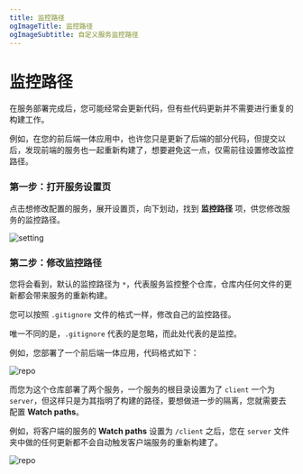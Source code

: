 ```yaml
---
title: 监控路径
ogImageTitle: 监控路径
ogImageSubtitle: 自定义服务监控路径
---
```


# 监控路径

在服务部署完成后，您可能经常会更新代码，但有些代码更新并不需要进行重复的构建工作。

例如，在您的前后端一体应用中，也许您只是更新了后端的部分代码，但提交以后，发现前端的服务也一起重新构建了，想要避免这一点，仅需前往设置修改监控路径。

### 第一步：打开服务设置页

点击想修改配置的服务，展开设置页，向下划动，找到 **监控路径** 项，供您修改服务的监控路径。

![setting](/deploy/watch-path/setting.zh-CN.png)

### 第二步：修改监控路径

您将会看到，默认的监控路径为 `*`，代表服务监控整个仓库，仓库内任何文件的更新都会带来服务的重新构建。

您可以按照 `.gitignore` 文件的格式一样，修改自己的监控路径。

唯一不同的是，`.gitignore` 代表的是忽略，而此处代表的是监控。

例如，您部署了一个前后端一体应用，代码格式如下：

![repo](/deploy/watch-path/repo.png)

而您为这个仓库部署了两个服务，一个服务的根目录设置为了 `client` 一个为 `server`，但这样只是为其指明了构建的路径，要想做进一步的隔离，您就需要去配置 **Watch paths**。

例如，将客户端的服务的 **Watch paths** 设置为 `/client` 之后，您在 `server` 文件夹中做的任何更新都不会自动触发客户端服务的重新构建了。

![repo](/deploy/watch-path/save.zh-CN.png)

